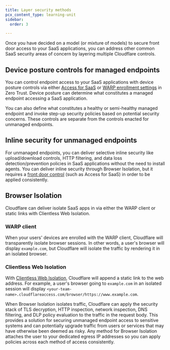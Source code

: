 ```yaml
---
title: Layer security methods
pcx_content_type: learning-unit
sidebar:
  order: 3

---
```


Once you have decided on a model (or mixture of models) to secure front door access to your SaaS applications, you can address other common SaaS security areas of concern by layering multiple Cloudflare controls.

## Device posture controls for managed endpoints

You can control endpoint access to your SaaS applications with device posture controls via either [Access for SaaS](/learning-paths/secure-internet-traffic/secure-saas-applications/sso-front-door/) or [WARP enrollment settings](/cloudflare-one/connections/connect-devices/warp/configure-warp/warp-settings/) in Zero Trust. Device posture can determine what constitutes a managed endpoint accessing a SaaS application.

You can also define what constitutes a healthy or semi-healthy managed endpoint and invoke step-up security policies based on potential security concerns. These controls are separate from the controls enacted for unmanaged endpoints.

## Inline security for unmanaged endpoints

For unmanaged endpoints, you can deliver selective inline security like upload/download controls, HTTP filtering, and data loss detection/prevention policies in SaaS applications without the need to install agents.
You can deliver inline security through Browser Isolation, but it requires a [front door control](/learning-paths/secure-internet-traffic/secure-saas-applications/sso-front-door/) (such as Access for SaaS) in order to be applied consistently.

## Browser Isolation

Cloudflare can deliver isolate SaaS apps in via either the WARP client or static links with Clientless Web Isolation.

### WARP client

When your users' devices are enrolled with the WARP client, Cloudflare will transparently isolate browser sessions. In other words, a user's browser will display `example.com`, but Cloudflare will isolate the traffic by rendering it in an isolated browser.

### Clientless Web Isolation

With [Clientless Web Isolation](/cloudflare-one/policies/browser-isolation/setup/clientless-browser-isolation/), Cloudflare will append a static link to the web address. For example, a user's browser going to `example.com` in an isolated session will display `<your-team-name>.cloudflareaccess.com/browser/https://www.example.com`.

When Browser Isolation isolates traffic, Cloudflare can apply the security stack of TLS decryption, HTTP inspection, network inspection, DNS filtering, and DLP policy evaluation to the traffic in the request body. This provides a solution for securing unmanaged endpoint access to sensitive systems and can potentially upgrade traffic from users or services that may have otherwise been deemed as risky. Any method for Browser Isolation attaches the user to your dedicated egress IP addresses so you can apply policies across each method of access consistently.
